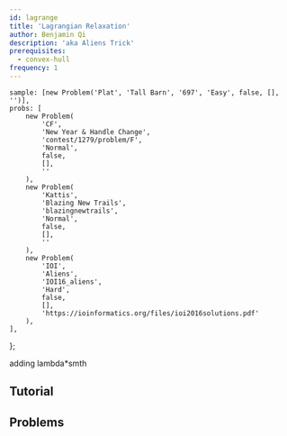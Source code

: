 ```yaml
---
id: lagrange
title: 'Lagrangian Relaxation'
author: Benjamin Qi
description: 'aka Aliens Trick'
prerequisites:
  - convex-hull
frequency: 1
---
```




	sample: [new Problem('Plat', 'Tall Barn', '697', 'Easy', false, [], '')],
	probs: [
		new Problem(
			'CF',
			'New Year & Handle Change',
			'contest/1279/problem/F',
			'Normal',
			false,
			[],
			''
		),
		new Problem(
			'Kattis',
			'Blazing New Trails',
			'blazingnewtrails',
			'Normal',
			false,
			[],
			''
		),
		new Problem(
			'IOI',
			'Aliens',
			'IOI16_aliens',
			'Hard',
			false,
			[],
			'https://ioinformatics.org/files/ioi2016solutions.pdf'
		),
	],
};

adding lambda\*smth

<Problems problems={problems.sample} />

## Tutorial

<Resources>
	<Resource
		source="Mamnoon Siam"
		title="Attack on Aliens"
		url="https://mamnoonsiam.github.io/posts/attack-on-aliens.html"
	></Resource>
	<Resource
		source="Serbanology"
		title="The Trick from Aliens"
		url="http://serbanology.com/show_article.php?art=The%20Trick%20From%20Aliens"
	></Resource>
</Resources>

## Problems

<Problems problems={problems.probs} />
